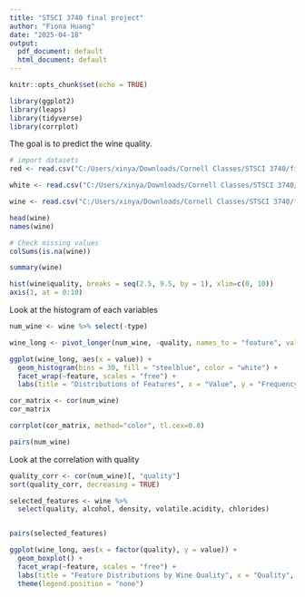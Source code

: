 ---
title: "STSCI 3740 final project"
author: "Fiona Huang"
date: "2025-04-18"
output:
  pdf_document: default
  html_document: default
---

```{r setup, include=FALSE}
knitr::opts_chunk$set(echo = TRUE)

library(ggplot2)
library(leaps)
library(tidyverse)
library(corrplot)
```

The goal is to predict the wine quality.

```{r}
# import datasets
red <- read.csv("C:/Users/xinya/Downloads/Cornell Classes/STSCI 3740/final project/winequality-red.csv", sep=";")

white <- read.csv("C:/Users/xinya/Downloads/Cornell Classes/STSCI 3740/final project/winequality-white.csv", sep=";")

wine <- read.csv("C:/Users/xinya/Downloads/Cornell Classes/STSCI 3740/final project/wine-quality-white-and-red.csv")
```


```{r}
head(wine)
names(wine)

# Check missing values
colSums(is.na(wine))
```


```{r}
summary(wine)

```
```{r}
hist(wine$quality, breaks = seq(2.5, 9.5, by = 1), xlim=c(0, 10))
axis(1, at = 0:10)

```

Look at the histogram of each variables
```{r}

num_wine <- wine %>% select(-type)

wine_long <- pivot_longer(num_wine, -quality, names_to = "feature", values_to = "value")

ggplot(wine_long, aes(x = value)) +
  geom_histogram(bins = 30, fill = "steelblue", color = "white") +
  facet_wrap(~feature, scales = "free") +
  labs(title = "Distributions of Features", x = "Value", y = "Frequency")

```


```{r}
cor_matrix <- cor(num_wine)
cor_matrix

corrplot(cor_matrix, method="color", tl.cex=0.8)

```


```{r}
pairs(num_wine)

```


Look at the correlation with quality
```{r}
quality_corr <- cor(num_wine)[, "quality"]
sort(quality_corr, decreasing = TRUE)

```



```{r}
selected_features <- wine %>%
  select(quality, alcohol, density, volatile.acidity, chlorides)


pairs(selected_features)
```


```{r}
ggplot(wine_long, aes(x = factor(quality), y = value)) +
  geom_boxplot() +
  facet_wrap(~feature, scales = "free") +
  labs(title = "Feature Distributions by Wine Quality", x = "Quality", y = "Value") +
  theme(legend.position = "none")

```

